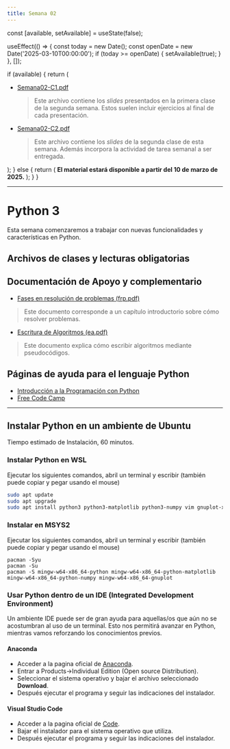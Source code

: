 ```yaml
---
title: Semana 02
---
```



  const [available, setAvailable] = useState(false);

  useEffect(() => {
    const today = new Date();
    const openDate = new Date('2025-03-10T00:00:00');
    if (today >= openDate) {
      setAvailable(true);
    }
  }, []);

  if (available) {
    return (
      <ul>
        <li>
          <a href="/lectures/Semana02-C1.pdf">Semana02-C1.pdf</a>
          <blockquote>
            Este archivo contiene los <em>slides</em> presentados en la primera clase de la segunda semana. Estos suelen incluir ejercicios al final de cada presentación.
          </blockquote>
        </li>
        <li>
          <a href="/lectures/Semana02-C2.pdf">Semana02-C2.pdf</a>
          <blockquote>
            Este archivo contiene los <em>slides</em> de la segunda clase de esta semana. Además incorpora la actividad de tarea semanal a ser entregada.
          </blockquote>
        </li>
      </ul>
    );
  } else {
    return (
      <strong>El material estará disponible a partir del 10 de marzo de 2025.</strong>
    );
  }
}

---

# Python 3

Esta semana comenzaremos a trabajar con nuevas funcionalidades y características en Python.

## Archivos de clases y lecturas obligatorias

<FechaLinks />

## Documentación de Apoyo y complementario

- [Fases en resolución de problemas (frp.pdf)](/others/frp.pdf)  
> Este documento corresponde a un capítulo introductorio sobre cómo resolver problemas.

- [Escritura de Algoritmos (ea.pdf)](/others/ea.pdf)  
> Este documento explica cómo escribir algoritmos mediante pseudocódigos.

## Páginas de ayuda para el lenguaje Python

- [Introducción a la Programación con Python](https://www.mclibre.org/consultar/python/index.html)
- [Free Code Camp](https://www.freecodecamp.org/espanol/news/tag/python/)

---

## Instalar Python en un ambiente de Ubuntu

Tiempo estimado de Instalación, 60 minutos.

### Instalar Python en WSL

Ejecutar los siguientes comandos, abril un terminal y escribir (también puede copiar y pegar usando el mouse)

```bash
sudo apt update
sudo apt upgrade
sudo apt install python3 python3-matplotlib python3-numpy vim gnuplot-x11
```

### Instalar en MSYS2

Ejecutar los siguientes comandos, abril un terminal y escribir (también puede copiar y pegar usando el mouse)

    pacman -Syu
    pacman -Su
    pacman -S mingw-w64-x86_64-python mingw-w64-x86_64-python-matplotlib mingw-w64-x86_64-python-numpy mingw-w64-x86_64-gnuplot

### Usar Python dentro de un IDE (Integrated Development Environment)

Un ambiente IDE puede ser de gran ayuda para aquellas/os que aún no se acostumbran al uso de un terminal. Esto nos permitirá avanzar en Python, mientras vamos reforzando los conocimientos previos.

#### Anaconda

* Acceder a la pagina oficial de [Anaconda](https://www.anaconda.com/).
* Entrar a Products->Individual Edition (Open source Distribution).
* Seleccionar el sistema operativo y bajar el archivo seleccionado **Download**.
* Después ejecutar el programa y seguir las indicaciones del instalador.

#### Visual Studio Code

* Acceder a la pagina oficial de [Code](https://code.visualstudio.com/).
* Bajar el instalador para el sistema operativo que utiliza.
* Después ejecutar el programa y seguir las indicaciones del instalador.
